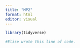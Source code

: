 ```yaml
---
title: "MP2"
format: html
editor: visual
---
```


```r
library(tidyverse)
```

```r
#Elise wrote this line of code.
```


